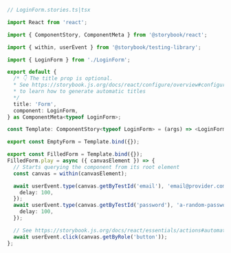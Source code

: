 ```ts
// LoginForm.stories.ts|tsx

import React from 'react';

import { ComponentStory, ComponentMeta } from '@storybook/react';

import { within, userEvent } from '@storybook/testing-library';

import { LoginForm } from './LoginForm';

export default {
  /* 👇 The title prop is optional.
  * See https://storybook.js.org/docs/react/configure/overview#configure-story-loading
  * to learn how to generate automatic titles
  */
  title: 'Form',
  component: LoginForm,
} as ComponentMeta<typeof LoginForm>;

const Template: ComponentStory<typeof LoginForm> = (args) => <LoginForm {...args} />;

export const EmptyForm = Template.bind({});

export const FilledForm = Template.bind({});
FilledForm.play = async ({ canvasElement }) => {
  // Starts querying the component from its root element
  const canvas = within(canvasElement);

  await userEvent.type(canvas.getByTestId('email'), 'email@provider.com', {
    delay: 100,
  });
  await userEvent.type(canvas.getByTestId('password'), 'a-random-password', {
    delay: 100,
  });

  // See https://storybook.js.org/docs/react/essentials/actions#automatically-matching-args to learn how to setup logging in the Actions panel
  await userEvent.click(canvas.getByRole('button'));
};
```
